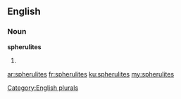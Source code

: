 ==English==

===Noun===
'''spherulites'''

# {{plural of|[[spherulite]]}}

[[Category:English plurals]]

[[ar:spherulites]]
[[fr:spherulites]]
[[ku:spherulites]]
[[my:spherulites]]